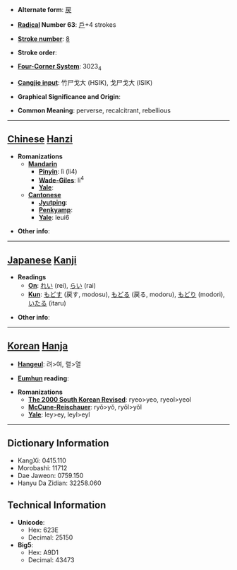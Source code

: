 * '''Alternate form''': [[戻]]

* '''[[Wiktionary:Chinese radical index| Radical]] Number 63''': [[Wiktionary:Chinese radical index 戶|戶]]+4 strokes

* '''[[Wiktionary:Chinese total strokes index|Stroke number]]''': [[Wiktionary:Chinese total strokes index 8|8]]

* '''Stroke order''': 

* '''[[Wiktionary:Chinese four corner index|Four-Corner System]]''': 3023<sub>4</sub>

* '''[[Wiktionary:Chinese Cangjie index|Cangjie input]]''': 竹尸戈大 (HSIK), 戈尸戈大 (ISIK)

* '''Graphical Significance and Origin''': 

* '''Common Meaning''': perverse, recalcitrant, rebellious

----

== [[Chinese]] [[Hanzi]] ==

* '''Romanizations'''
** '''[[Mandarin]]'''
*** '''[[Pinyin]]''': lì (li4)
*** '''[[Wade-Giles]]''': li<sup>4</sup>
*** '''[[Yale]]''': 
** '''[[Cantonese]]'''
*** '''[[Jyutping]]''':
*** '''[[Penkyamp]]''': 
*** '''[[Yale]]''': leui6

* '''Other info''': 

----

== [[Japanese]] [[Kanji]] ==

* '''Readings'''
** '''[[On]]''': [[れい]] (rei), [[らい]] (rai)
** '''[[Kun]]''': [[もどす]] (戻す, modosu), [[もどる]] (戻る, modoru), [[もどり]] (modori), [[いたる]] (itaru)

* '''Other info''':  

----

== [[Korean]] [[Hanja]] ==

* '''[[Hangeul]]''': 려>여, 렬>열

* '''[[Eumhun]] reading''': 

* '''Romanizations'''
** '''[[The 2000 South Korean Revised Romanization|The 2000 South Korean Revised]]''': ryeo>yeo, ryeol>yeol
** '''[[McCune-Reischauer]]''': ryŏ>yŏ, ryŏl>yŏl
** '''[[Yale]]''': ley>ey, leyl>eyl

----

== Dictionary Information ==

* KangXi: 0415.110
* Morobashi: 11712
* Dae Jaweon: 0759.150
* Hanyu Da Zidian: 32258.060

== Technical Information ==

* '''Unicode''':
** Hex: 623E
** Decimal: 25150
* '''Big5''':
** Hex: A9D1
** Decimal: 43473